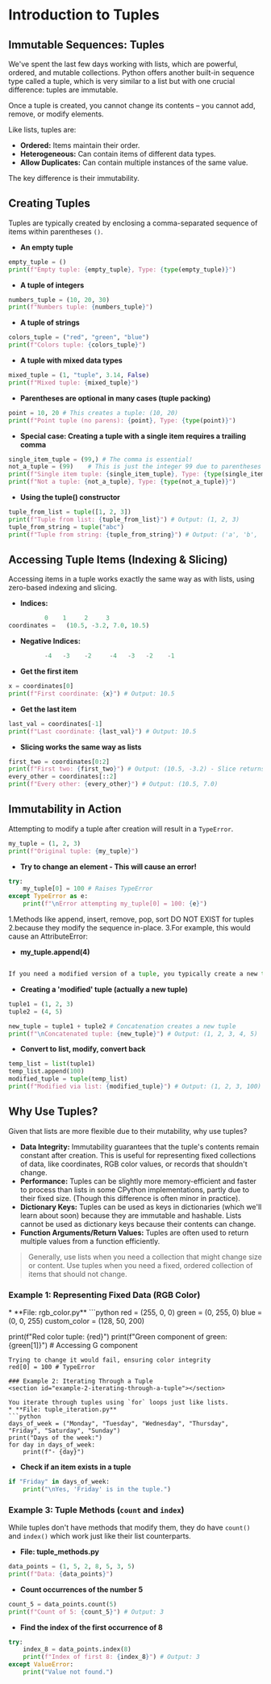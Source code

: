 # Introduction to Tuples

## Immutable Sequences: Tuples
<section id="tuples"></section>
We've spent the last few days working with lists, which are powerful, ordered, and mutable collections. Python offers another built-in sequence type called a tuple, which is very similar to a list but with one crucial difference: tuples are immutable.

Once a tuple is created, you cannot change its contents – you cannot add, remove, or modify elements.

Like lists, tuples are:

*   **Ordered:** Items maintain their order.
*   **Heterogeneous:** Can contain items of different data types.
*   **Allow Duplicates:** Can contain multiple instances of the same value.

The key difference is their immutability.

## Creating Tuples
<section id="creating-tuples"></section>

Tuples are typically created by enclosing a comma-separated sequence of items within parentheses `()`.
* **An empty tuple**
```python
empty_tuple = ()
print(f"Empty tuple: {empty_tuple}, Type: {type(empty_tuple)}")
```
* **A tuple of integers**
```python
numbers_tuple = (10, 20, 30)
print(f"Numbers tuple: {numbers_tuple}")
```
* **A tuple of strings**
```python
colors_tuple = ("red", "green", "blue")
print(f"Colors tuple: {colors_tuple}")
```
* **A tuple with mixed data types**
```python
mixed_tuple = (1, "tuple", 3.14, False)
print(f"Mixed tuple: {mixed_tuple}")
```
* **Parentheses are optional in many cases (tuple packing)**
```python
point = 10, 20 # This creates a tuple: (10, 20)
print(f"Point tuple (no parens): {point}, Type: {type(point)}")
```
* **Special case: Creating a tuple with a single item requires a trailing comma**
```python
single_item_tuple = (99,) # The comma is essential!
not_a_tuple = (99)    # This is just the integer 99 due to parentheses used for grouping
print(f"Single item tuple: {single_item_tuple}, Type: {type(single_item_tuple)}")
print(f"Not a tuple: {not_a_tuple}, Type: {type(not_a_tuple)}")
```
* **Using the tuple() constructor**
```python
tuple_from_list = tuple([1, 2, 3])
print(f"Tuple from list: {tuple_from_list}") # Output: (1, 2, 3)
tuple_from_string = tuple("abc")
print(f"Tuple from string: {tuple_from_string}") # Output: ('a', 'b', 'c')
```

## Accessing Tuple Items (Indexing & Slicing)
<section id="accessing-tuple-items"></section>


Accessing items in a tuple works exactly the same way as with lists, using zero-based indexing and slicing.
* **Indices:**
```python
          0    1     2     3
coordinates =   (10.5, -3.2, 7.0, 10.5)
```
* **Negative Indices:**
```python
          -4   -3    -2     -4   -3   -2    -1
```
* **Get the first item**
```python
x = coordinates[0]
print(f"First coordinate: {x}") # Output: 10.5
```
* **Get the last item**
```python
last_val = coordinates[-1]
print(f"Last coordinate: {last_val}") # Output: 10.5
```
* **Slicing works the same way as lists**
```python
first_two = coordinates[0:2]
print(f"First two: {first_two}") # Output: (10.5, -3.2) - Slice returns a new tuple
every_other = coordinates[::2]
print(f"Every other: {every_other}") # Output: (10.5, 7.0)
```

## Immutability in Action
<section id="immutability-in-action"></section>

Attempting to modify a tuple after creation will result in a `TypeError`.

```python
my_tuple = (1, 2, 3)
print(f"Original tuple: {my_tuple}")
```
* **Try to change an element - This will cause an error!**
```python
try:
    my_tuple[0] = 100 # Raises TypeError
except TypeError as e:
    print(f"\nError attempting my_tuple[0] = 100: {e}")
```
1.Methods like append, insert, remove, pop, sort DO NOT EXIST for tuples
2.because they modify the sequence in-place.
3.For example, this would cause an AttributeError:
* **my_tuple.append(4)**
```python

If you need a modified version of a tuple, you typically create a new tuple by concatenating slices or converting to a list, modifying the list, and converting back to a tuple.
```
* **Creating a 'modified' tuple (actually a new tuple)**
```python
tuple1 = (1, 2, 3)
tuple2 = (4, 5)

new_tuple = tuple1 + tuple2 # Concatenation creates a new tuple
print(f"\nConcatenated tuple: {new_tuple}") # Output: (1, 2, 3, 4, 5)
```
* **Convert to list, modify, convert back**
```python
temp_list = list(tuple1)
temp_list.append(100)
modified_tuple = tuple(temp_list)
print(f"Modified via list: {modified_tuple}") # Output: (1, 2, 3, 100)
```

## Why Use Tuples?
<section id="why-use-tuples"></section>

Given that lists are more flexible due to their mutability, why use tuples?

*   **Data Integrity:** Immutability guarantees that the tuple's contents remain constant after creation. This is useful for representing fixed collections of data, like coordinates, RGB color values, or records that shouldn't change.
*   **Performance:** Tuples can be slightly more memory-efficient and faster to process than lists in some CPython implementations, partly due to their fixed size. (Though this difference is often minor in practice).
*   **Dictionary Keys:** Tuples can be used as keys in dictionaries (which we'll learn about soon) because they are immutable and hashable. Lists cannot be used as dictionary keys because their contents can change.
*   **Function Arguments/Return Values:** Tuples are often used to return multiple values from a function efficiently.

> Generally, use lists when you need a collection that might change size or content. Use tuples when you need a fixed, ordered collection of items that should not change.

### Example 1: Representing Fixed Data (RGB Color)
<section id="example-1-representing-fixed-data-rgb-color"></section>
* **File: rgb_color.py**
```python
red = (255, 0, 0)
green = (0, 255, 0)
blue = (0, 0, 255)
custom_color = (128, 50, 200)

print(f"Red color tuple: {red}")
print(f"Green component of green: {green[1]}") # Accessing G component
```
Trying to change it would fail, ensuring color integrity
red[0] = 100 # TypeError

### Example 2: Iterating Through a Tuple
<section id="example-2-iterating-through-a-tuple"></section>

You iterate through tuples using `for` loops just like lists.
* **File: tuple_iteration.py**
```python
days_of_week = ("Monday", "Tuesday", "Wednesday", "Thursday", "Friday", "Saturday", "Sunday")
print("Days of the week:")
for day in days_of_week:
    print(f"- {day}")
```
* **Check if an item exists in a tuple**
```python
if "Friday" in days_of_week:
    print("\nYes, 'Friday' is in the tuple.")
```

### Example 3: Tuple Methods (`count` and `index`)
<section id="example-3-tuple-methods-count-and-index"></section>

While tuples don't have methods that modify them, they do have `count()` and `index()` which work just like their list counterparts.
* **File: tuple_methods.py**
```python
data_points = (1, 5, 2, 8, 5, 3, 5)
print(f"Data: {data_points}")
```
* **Count occurrences of the number 5**
```python
count_5 = data_points.count(5)
print(f"Count of 5: {count_5}") # Output: 3
```
* **Find the index of the first occurrence of 8**
```python
try:
    index_8 = data_points.index(8)
    print(f"Index of first 8: {index_8}") # Output: 3
except ValueError:
    print("Value not found.")
```


<section id="Quiz-time"></section>

<Quiz questions={pythonQuiz} />